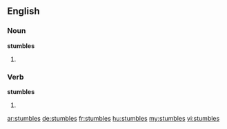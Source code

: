 ==English==

===Noun===
'''stumbles'''
# {{plural of|stumble}}

===Verb===
'''stumbles'''
# {{third-person singular of|stumble}}

[[ar:stumbles]]
[[de:stumbles]]
[[fr:stumbles]]
[[hu:stumbles]]
[[my:stumbles]]
[[vi:stumbles]]